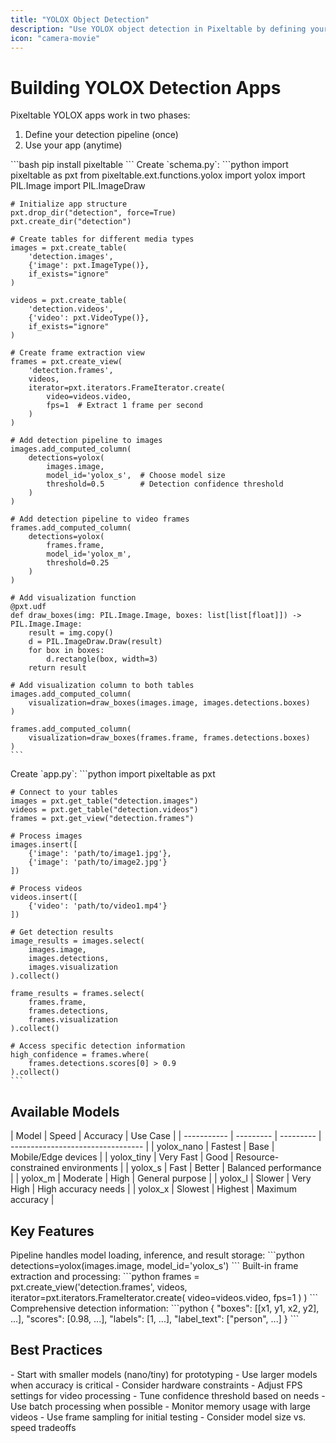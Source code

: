 ```yaml
---
title: "YOLOX Object Detection"
description: "Use YOLOX object detection in Pixeltable by defining your schema, then using it"
icon: "camera-movie"
---
```


# Building YOLOX Detection Apps

Pixeltable YOLOX apps work in two phases:
1. Define your detection pipeline (once)
2. Use your app (anytime)

<Steps>
  <Step title="Install Dependencies">
    ```bash
    pip install pixeltable
    ```
  </Step>

  <Step title="Define Your Detection Pipeline" icon="wand-magic-sparkles">
    Create `schema.py`:
    ```python
    import pixeltable as pxt
    from pixeltable.ext.functions.yolox import yolox
    import PIL.Image
    import PIL.ImageDraw

    # Initialize app structure
    pxt.drop_dir("detection", force=True)
    pxt.create_dir("detection")

    # Create tables for different media types
    images = pxt.create_table(
        'detection.images', 
        {'image': pxt.ImageType()},
        if_exists="ignore"
    )

    videos = pxt.create_table(
        'detection.videos',
        {'video': pxt.VideoType()},
        if_exists="ignore"
    )

    # Create frame extraction view
    frames = pxt.create_view(
        'detection.frames',
        videos,
        iterator=pxt.iterators.FrameIterator.create(
            video=videos.video,
            fps=1  # Extract 1 frame per second
        )
    )

    # Add detection pipeline to images
    images.add_computed_column(
        detections=yolox(
            images.image,
            model_id='yolox_s',  # Choose model size
            threshold=0.5        # Detection confidence threshold
        )
    )

    # Add detection pipeline to video frames
    frames.add_computed_column(
        detections=yolox(
            frames.frame,
            model_id='yolox_m',
            threshold=0.25
        )
    )

    # Add visualization function
    @pxt.udf
    def draw_boxes(img: PIL.Image.Image, boxes: list[list[float]]) -> PIL.Image.Image:
        result = img.copy()
        d = PIL.ImageDraw.Draw(result)
        for box in boxes:
            d.rectangle(box, width=3)
        return result

    # Add visualization column to both tables
    images.add_computed_column(
        visualization=draw_boxes(images.image, images.detections.boxes)
    )

    frames.add_computed_column(
        visualization=draw_boxes(frames.frame, frames.detections.boxes)
    )
    ```
  </Step>

  <Step title="Use Your App" icon="play">
    Create `app.py`:
    ```python
    import pixeltable as pxt

    # Connect to your tables
    images = pxt.get_table("detection.images")
    videos = pxt.get_table("detection.videos")
    frames = pxt.get_view("detection.frames")

    # Process images
    images.insert([
        {'image': 'path/to/image1.jpg'},
        {'image': 'path/to/image2.jpg'}
    ])

    # Process videos
    videos.insert([
        {'video': 'path/to/video1.mp4'}
    ])

    # Get detection results
    image_results = images.select(
        images.image,
        images.detections,
        images.visualization
    ).collect()

    frame_results = frames.select(
        frames.frame,
        frames.detections,
        frames.visualization
    ).collect()

    # Access specific detection information
    high_confidence = frames.where(
        frames.detections.scores[0] > 0.9
    ).collect()
    ```
  </Step>
</Steps>

## Available Models

<Card title="Model Variants" icon="layer-group">
| Model       | Speed     | Accuracy  | Use Case                          |
| ----------- | --------- | --------- | --------------------------------- |
| yolox_nano  | Fastest   | Base      | Mobile/Edge devices               |
| yolox_tiny  | Very Fast | Good      | Resource-constrained environments |
| yolox_s     | Fast      | Better    | Balanced performance              |
| yolox_m     | Moderate  | High      | General purpose                   |
| yolox_l     | Slower    | Very High | High accuracy needs               |
| yolox_x     | Slowest   | Highest   | Maximum accuracy                  |
</Card>

## Key Features

<CardGroup cols={1}>
  <Card title="Automatic Processing" icon="gears">
    Pipeline handles model loading, inference, and result storage:
    ```python
    detections=yolox(images.image, model_id='yolox_s')
    ```
  </Card>

  <Card title="Integrated Video Support" icon="film">
    Built-in frame extraction and processing:
    ```python
    frames = pxt.create_view('detection.frames', videos,
        iterator=pxt.iterators.FrameIterator.create(
            video=videos.video, fps=1
        )
    )
    ```
  </Card>

  <Card title="Rich Results" icon="magnifying-glass">
    Comprehensive detection information:
    ```python
    {
        "boxes": [[x1, y1, x2, y2], ...],
        "scores": [0.98, ...],
        "labels": [1, ...],
        "label_text": ["person", ...]
    }
    ```
  </Card>
</CardGroup>

## Best Practices

<AccordionGroup>
  <Accordion title="Model Selection" icon="scale-balanced">
    - Start with smaller models (nano/tiny) for prototyping
    - Use larger models when accuracy is critical
    - Consider hardware constraints
  </Accordion>

  <Accordion title="Performance Optimization" icon="gauge-high">
    - Adjust FPS settings for video processing
    - Tune confidence threshold based on needs
    - Use batch processing when possible
  </Accordion>

  <Accordion title="Resource Management" icon="microchip">
    - Monitor memory usage with large videos
    - Use frame sampling for initial testing
    - Consider model size vs. speed tradeoffs
  </Accordion>
</AccordionGroup>